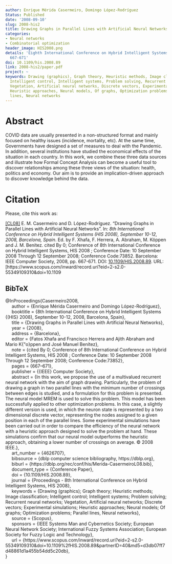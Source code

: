 ```yaml
---
author: Enrique Mérida Casermeiro, Domingo López-Rodríguez
Status: Published
date: '2008-09-10'
slug: 2008-his2
title: Drawing Graphs in Parallel Lines with Artificial Neural Networks
categories:
- Neural networks
- Combinatorial optimization
header_image: HIS2008.png
details: 'Eighth International Conference on Hybrid Intelligent Systems (HIS) 2008:
  667-671'
doi: 10.1109/his.2008.89
link: 2008-his2/paper.pdf
project: ~
keywords: Drawing (graphics), Graph theory, Heuristic methods, Image classification,
  Intelligent control, Intelligent systems, Problem solving, Recurrent neural networks,
  Vegetation, Artificial neural networks, Discrete vectors, Experimental simulations,
  Heuristic approaches, Neural models, Of graphs, Optimization problems, Parallel
  lines, Neural networks
---
```




# Abstract


COVID data are usually presented in a non-structured format and mainly focused on healthy issues (incidence, mortality, etc). At the same time, Governments have designed a set of measures to deal with the Pandemic. In addition, several institutions have studied the economical effects of the situation in each country. In this work, we combine these three data sources and  illustrate how Formal Concept Analysis can become a useful tool to discover relationships among these three views of the situation: health, politics and economy. Our aim is to provide an implication-driven approach to discover knowledge behind the data.







# Citation
Please, cite this work as:


<a name=bib-Casermeiro2008></a>[[CL08]](#cite-Casermeiro2008) E. M. Casermeiro and D. López-Rodríguez. “Drawing Graphs in Parallel Lines with Artificial Neural Networks”. In: _8th International Conference on Hybrid Intelligent Systems (HIS 2008), September 10-12, 2008, Barcelona, Spain_. Ed. by F. Xhafa, F. Herrera, A. Abraham, M. Köppen and J. M. Benítez. cited By 0; Conference of 8th International Conference on Hybrid Intelligent Systems, HIS 2008 ; Conference Date: 10 September 2008 Through 12 September 2008; Conference Code:73852. Barcelona: IEEE Computer Society, 2008, pp. 667-671. DOI: [10.1109/HIS.2008.89](https://doi.org/10.1109%2FHIS.2008.89). URL: [https://www.scopus.com/inward/record.uri?eid=2-s2.0-55349109310&doi=10.1109

::: {.callout-note appearance="minimal" collapse=true}

## BibTeX

@InProceedings{Casermeiro2008,<br>&nbsp;&nbsp;&nbsp;&nbsp;  author = {Enrique Mérida Casermeiro and Domingo López-Rodríguez},<br>&nbsp;&nbsp;&nbsp;&nbsp;  booktitle = {8th International Conference on Hybrid Intelligent Systems {(HIS} 2008), September 10-12, 2008, Barcelona, Spain},<br>&nbsp;&nbsp;&nbsp;&nbsp;  title = {Drawing Graphs in Parallel Lines with Artificial Neural Networks},<br>&nbsp;&nbsp;&nbsp;&nbsp;  year = {2008},<br>&nbsp;&nbsp;&nbsp;&nbsp;  address = {Barcelona},<br>&nbsp;&nbsp;&nbsp;&nbsp;  editor = {Fatos Xhafa and Francisco Herrera and Ajith Abraham and Mario K{\"o}ppen and José Manuel Benítez},<br>&nbsp;&nbsp;&nbsp;&nbsp;  note = {cited By 0; Conference of 8th International Conference on Hybrid Intelligent Systems, HIS 2008 ; Conference Date: 10 September 2008 Through 12 September 2008; Conference Code:73852},<br>&nbsp;&nbsp;&nbsp;&nbsp;  pages = {667--671},<br>&nbsp;&nbsp;&nbsp;&nbsp;  publisher = {{IEEE} Computer Society},<br>&nbsp;&nbsp;&nbsp;&nbsp;  abstract = {In this work, we propose the use of a multivalued recurrent neural network with the aim of graph drawing. Particularly, the problem of drawing a graph in two parallel lines with the minimum number of crossings between edges is studied, and a formulation for this problem is presented. The neural model MREM is used to solve this problem. This model has been successfully applied to other optimization problems. In this case, a slightly different version is used, in which the neuron state is represented by a two dimensional discrete vector, representing the nodes assigned to a given position in each of the parallel lines. Some experimental simulations have been carried out in order to compare the efficiency of the neural network with a heuristic approach designed to solve the problem at hand. These simulations confirm that our neural model outperforms the heuristic approach, obtaining a lower number of crossings on average. © 2008 IEEE.},<br>&nbsp;&nbsp;&nbsp;&nbsp;  art_number = {4626707},<br>&nbsp;&nbsp;&nbsp;&nbsp;  bibsource = {dblp computer science bibliography, https://dblp.org},<br>&nbsp;&nbsp;&nbsp;&nbsp;  biburl = {https://dblp.org/rec/conf/his/Merida-CasermeiroL08.bib},<br>&nbsp;&nbsp;&nbsp;&nbsp;  document_type = {Conference Paper},<br>&nbsp;&nbsp;&nbsp;&nbsp;  doi = {10.1109/HIS.2008.89},<br>&nbsp;&nbsp;&nbsp;&nbsp;  journal = {Proceedings - 8th International Conference on Hybrid Intelligent Systems, HIS 2008},<br>&nbsp;&nbsp;&nbsp;&nbsp;  keywords = {Drawing (graphics); Graph theory; Heuristic methods; Image classification; Intelligent control; Intelligent systems; Problem solving; Recurrent neural networks; Vegetation, Artificial neural networks; Discrete vectors; Experimental simulations; Heuristic approaches; Neural models; Of graphs; Optimization problems; Parallel lines, Neural networks},<br>&nbsp;&nbsp;&nbsp;&nbsp;  source = {Scopus},<br>&nbsp;&nbsp;&nbsp;&nbsp;  sponsors = {IEEE Systems Man and Cybernetics Society; European Neural Network Society; International Fuzzy Systems Association; European Society for Fuzzy Logic and Technology},<br>&nbsp;&nbsp;&nbsp;&nbsp;  url = {https://www.scopus.com/inward/record.uri?eid=2-s2.0-55349109310&doi=10.1109%2fHIS.2008.89&partnerID=40&md5=d3db07ff7d48861d1a455b54dd5c20db},<br>}

:::


